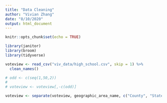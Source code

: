 ```yaml
---
title: "Data Cleaning"
author: "Vivian Zhang"
date: "8/10/2020"
output: html_document
---
```


```r
knitr::opts_chunk$set(echo = TRUE)

library(janitor)
library(broom)
library(tidyverse)

```

```r

voteview <- read_csv("viv_data/high_school.csv", skip = 1) %>%
  clean_names()

# odd <- c(seq(1,50,2))
# 
# voteview <- voteview[,-c(odd)]

voteview <- separate(voteview, geographic_area_name, c("County", "State"), ",")

```

